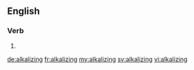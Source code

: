 ==English==

===Verb===
{{head|en|present participle}}

# {{present participle of|alkalize|lang=en}}

[[de:alkalizing]]
[[fr:alkalizing]]
[[my:alkalizing]]
[[sv:alkalizing]]
[[vi:alkalizing]]